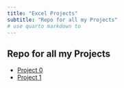 ```yaml
---
title: "Excel Projects"
subtitle: "Repo for all my Projects"
# use quarto markdown to 
---
```


## Repo for all my Projects

-   [Project 0](project0.qmd)
-   [Project 1](project1.qmd)